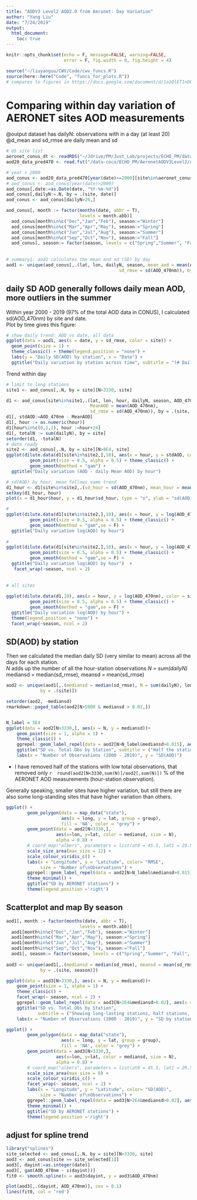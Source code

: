 ```yaml
---
title: "AODV3 Level2 AOD2.0 from Aeronet: Day Variation"
author: "Yang Liu"
date: "7/24/2019"
output:
  html_document:
    toc: true
---
```

```r
knitr::opts_chunk$set(echo = F, message=FALSE, warning=FALSE,
                      error = F, fig.width = 8, fig.height = 4)
```


```r
source("~/liuyanguu/CWV/Code/cwv_funcs.R")
source(here::here("Code", "funcs_for_plots.R"))
# compares to figures in https://docs.google.com/document/d/1a1QlET1nDEPf7Sm68iTLgjI3-Quky-Flkib54AaUzpg/edit#

```

# Comparing within day variation of AERONET sites AOD measurements

@output dataset has dailyN: observations with in a day (at least 20)
@d_mean and sd_rmse are daily mean and sd 

```r
# US site list
aeronet_conus_dt <- readRDS("~/Jdrive/PM/Just_Lab/projects/ECHO_PM/data/intermediate/aeronet_conus_dt.rds")
aod20_data_pred470 <- read.fst("/data-coco/ECHO_PM/AeronetAODV3Level2/AOD_Level20_All_Points_V3_wPredAOD_470nm_190618.fst", as.data.table = T)

# year > 2000
aod_conus <- aod20_data_pred470[year(date)>=2000][site%in%aeronet_conus_dt$Site_Name][!is.na(AOD_470nm)]
# aod_conus <- aod_conus[year(date)>2000]
aod_conus[,date:=as.Date(date, "%Y-%m-%d")]
aod_conus[,dailyN:=.N, by = .(site, date)]
aod_conus <- aod_conus[dailyN>20,]

aod_conus[, month := factor(months(date, abbr = T),
                            levels = month.abb)]
  aod_conus[month%in%c("Dec","Jan","Feb"), season:="Winter"]
  aod_conus[month%in%c("Mar","Apr","May"), season:="Spring"]
  aod_conus[month%in%c("Jun","Jul","Aug"), season:="Summer"]
  aod_conus[month%in%c("Sep","Oct","Nov"), season:="Fall"]
  aod_conus[, season:= factor(season, levels = c("Spring","Summer", "Fall", "Winter"))]
  
  
# summary1: aod1 calculates the mean and sd (SD) by day 
aod1 <- unique(aod_conus[,.(lat, lon, dailyN, season, mean_aod = mean(AOD_470nm), 
                                           sd_rmse = sd(AOD_470nm)), by = .(site, date)])

```

## daily SD AOD generally follows daily mean AOD, more outliers in the summer 

Within year 2000 - 2019 (97% of the total AOD data in CONUS), I calculated sd(AOD_470nm) by site and date.  
Plot by time gives this figure:

```r
# show daily trend: AOD vs date, all data
ggplot(data = aod1, aes(x = date, y = sd_rmse, color = site)) +
  geom_point(size = 1) + 
  theme_classic() + theme(legend.position = "none") + 
  labs(y = "Daily SD(AOD) by station", x = "Date") + 
  ggtitle("Daily variation by station across time", subtitle = "(# Daily obs >20)")

```

Trend within day 

```r
# limit to long stations
site1 <- aod_conus[,.N, by = site][N>3330, site]

d1 <- aod_conus[site%in%site1,.(lat, lon, hour, dailyN, season, AOD_470nm, 
                                MeanAOD = mean(AOD_470nm),
                                sd_rmse = sd(AOD_470nm)), by = .(site, date)]
d1[, stdAOD:=AOD_470nm - MeanAOD]
d1[, hour := as.numeric(hour)]
d1[hour%in%c(0,1,2), hour :=hour+24]
d1[, totalN := sum(dailyN), by = site]
setorder(d1, -totalN)
# data ready 
site2 <- aod_conus[,.N, by = site][N>8E4, site]
ggplot(dilute.data(d1[site%in%site2,],10), aes(x = hour, y = stdAOD, color = site)) + 
         geom_point(size = 0.5, alpha = 0.5) + theme_classic() + 
         geom_smooth(method = "gam") + 
  ggtitle("Daily variation (AOD - daily Mean AOD) by hour")

# sd(AOD) by hour, mean follows same trend
d1_hour <- d1[site%in%site2,.(sd_hour = sd(AOD_470nm), mean_hour = mean(AOD_470nm)), by = hour]
setkey(d1_hour, hour)
plot(x = d1_hour$hour, y = d1_hour$sd_hour, type = "o", ylab = "sd(AOD)")

#
ggplot(dilute.data(d1[site%in%site2,],10), aes(x = hour, y = log(AOD_470nm), color = site)) + 
         geom_point(size = 0.5, alpha = 0.5) + theme_classic() + 
         geom_smooth(method = "gam",se = F) + 
  ggtitle("Daily variation log(AOD) by hour") 
  
#
ggplot(dilute.data(d1[site%in%site2,],10), aes(x = hour, y = log(AOD_470nm), color = site)) + 
         geom_point(size = 0.5, alpha = 0.5) + theme_classic() + 
         geom_smooth(method = "gam",se = F) + 
  ggtitle("Daily variation log(AOD) by hour")  + 
   facet_wrap(~season, ncol = 2)
  
  
# all sites
 
ggplot(dilute.data(d1,10), aes(x = hour, y = log(AOD_470nm), color = site)) + 
         geom_point(size = 0.5, alpha = 0.5) + theme_classic() + 
         geom_smooth(method = "gam",se = F) + 
  ggtitle("Daily variation log(AOD) by hour") + 
  theme(legend.position = "none") + 
  facet_wrap(~season, ncol = 2)
```


## SD(AOD) by station

Then we calculated the median daily SD (very similar to mean) across all the days for each station.  
*N* adds up the number of all the hour-station observations _N = sum(dailyN)_  
mediansd = median(sd_rmse), meansd = mean(sd_rmse)

```r
aod2 <- unique(aod1[,.(mediansd = median(sd_rmse), N = sum(dailyN), lon, lat),
             by = .(site)])

setorder(aod2, -mediansd)
rmarkdown::paged_table(aod2[N>5000 & mediansd > 0.02,])


N_label = 5E4
ggplot(data = aod2[N>3330,], aes(x = N, y = mediansd))+
    geom_point(size = 1, alpha = 1) + 
    theme_classic() + 
    ggrepel::geom_label_repel(data = aod2[N>N_label&mediansd>0.015], aes(x = N, y = mediansd, label = site)) + 
    ggtitle("SD vs. Total Obs by Station", subtitle = ("Half the stations *")) + 
    labs(x = "Number of Observations (2000 - 2019)", y = "SD(AOD)")

```

* I have removed half of the stations with low total observations, that removed only `r  round(aod2[N<3330,sum(N)]/aod2[,sum(N)])` % of the AERONET AOD measurements (hour-station observation). 

Generally speaking, smaller sites have higher variation, but still there are also some long-standing sites that have higher variation than others. 

```r

ggplot() +
        geom_polygon(data = map_data("state"), 
                     aes(x = long, y = lat, group = group), 
                     fill = 'NA', color = "grey") + 
        geom_point(data = aod2[N>3330,],
                   aes(x=lon, y=lat, color = mediansd, size = N),
                   alpha = 0.8) + 
        # coord_map("albers", parameters = list(at0 = 45.5, lat1 = 29.5), expand = T) + 
        scale_size_area(max_size = 12) + 
        scale_colour_viridis_c() + 
        labs(x = "Longitude", y = "Latitude", color= "RMSE", 
             size = "Number of\nObservations") +
        ggrepel::geom_label_repel(data = aod2[N>N_label&mediansd>0.015], aes(x = lon, y = lat, label = site)) + 
        theme_minimal() +
        ggtitle("SD by AERONET stations") +
        theme(legend.position ='right') 

```

## Scatterplot and map By season

```r
aod1[, month := factor(months(date, abbr = T),
                            levels = month.abb)]
  aod1[month%in%c("Dec","Jan","Feb"), season:="Winter"]
  aod1[month%in%c("Mar","Apr","May"), season:="Spring"]
  aod1[month%in%c("Jun","Jul","Aug"), season:="Summer"]
  aod1[month%in%c("Sep","Oct","Nov"), season:="Fall"]
  aod1[, season:= factor(season, levels = c("Spring","Summer", "Fall", "Winter"))]
  
aod3 <- unique(aod1[,.(mediansd = median(sd_rmse), meansd = mean(sd_rmse), N = sum(dailyN), lon, lat),
             by = .(site, season)])

ggplot(data = aod3[N>3330,], aes(x = N, y = mediansd))+
    geom_point(size = 1, alpha = 1) + 
    theme_classic() + 
    facet_wrap(~ season, ncol = 2) + 
    ggrepel::geom_label_repel(data = aod3[N>2E4&mediansd>0.02], aes(x = N, y = mediansd, label = site)) + 
    ggtitle("SD vs. Total Obs by Station", 
            subtitle = ("Showing long-lasting stations, half stations, 97% of the observations")) + 
    labs(x = "Number of Observations (2000 - 2019)", y = "SD by station")

ggplot() +
        geom_polygon(data = map_data("state"), 
                     aes(x = long, y = lat, group = group), 
                     fill = 'NA', color = "grey") + 
        geom_point(data = aod3[N>3330,],
                   aes(x=lon, y=lat, color = mediansd, size = N),
                   alpha = 0.8) + 
        # coord_map("albers", parameters = list(at0 = 45.5, lat1 = 29.5), expand = T) + 
        scale_size_area(max_size = 8) + 
        scale_colour_viridis_c() + 
        facet_wrap(~ season, ncol = 2) + 
        labs(x = "Longitude", y = "Latitude", color= "SD(AOD)", 
             size = "Number of\nObservations") +
        ggrepel::geom_label_repel(data = aod3[N>2E4&mediansd>0.02], aes(x = lon, y = lat, label = site)) + 
        theme_minimal() +
        ggtitle("SD by AERONET stations") +
        theme(legend.position ='right') 

```

## adjust for spline trend

```r
library("splines")
site_selected <- aod_conus[,.N, by = site][N>3330, site]
aod3 <- aod_conus[site == site_selected[1]]
aod3[, dayint:=as.integer(date)]
aod3[, gam(AOD_470nm ~ s(dayint))]
fit0 <- smooth.spline(x = aod3$dayint, y = aod3$AOD_470nm)

plot(aod3[,.(dayint, AOD_470nm)], cex = 0.1)
lines(fit0, col = 'red')



```

